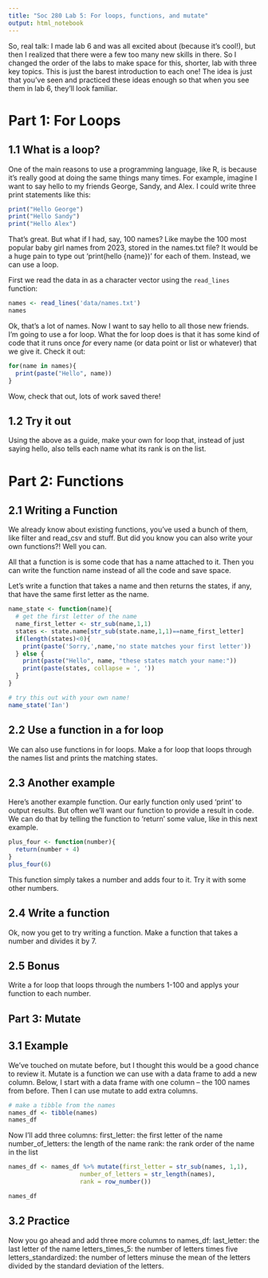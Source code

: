```yaml
---
title: "Soc 280 Lab 5: For loops, functions, and mutate"
output: html_notebook
---
```


So, real talk: I made lab 6 and was all excited about (because it's cool!), but then I realized that there were a few too many new skills in there. So I changed the order of the labs to make space for this, shorter, lab with three key topics. This is just the barest introduction to each one! The idea is just that you've seen and practiced these ideas enough so that when you see them in lab 6, they'll look familiar.

# Part 1: For Loops

## 1.1 What is a loop?

One of the main reasons to use a programming language, like R, is because it's really good at doing the same things many times. For example, imagine I want to say hello to my friends George, Sandy, and Alex. I could write three print statements like this:

```r
print("Hello George")
print("Hello Sandy")
print("Hello Alex")
```

That's great. But what if I had, say, 100 names? Like maybe the 100 most popular baby girl names from 2023, stored in the names.txt file? It would be a huge pain to type out 'print(hello {name})' for each of them. Instead, we can use a loop.

First we read the data in as a character vector using the `read_lines` function:

```r
names <- read_lines('data/names.txt')
names
```

Ok, that's a lot of names. Now I want to say hello to all those new friends. I'm going to use a for loop. What the for loop does is that it has some kind of code that it runs once _for_ every name (or data point or list or whatever) that we give it. Check it out:

```r
for(name in names){
  print(paste("Hello", name))
}
```

Wow, check that out, lots of work saved there!

## 1.2 Try it out

Using the above as a guide, make your own for loop that, instead of just saying hello, also tells each name what its rank is on the list.


# Part 2: Functions

## 2.1 Writing a Function

We already know about existing functions, you've used a bunch of them, like filter and read_csv and stuff. But did you know you can also write your own functions?! Well you can.

All that a function is is some code that has a name attached to it. Then you can write the function name instead of all the code and save space. 

Let's write a function that takes a name and then returns the states, if any, that have the same first letter as the name.

```r
name_state <- function(name){
  # get the first letter of the name
  name_first_letter <- str_sub(name,1,1)
  states <- state.name[str_sub(state.name,1,1)==name_first_letter]
  if(length(states)<0){
    print(paste('Sorry,',name,'no state matches your first letter'))
  } else {
    print(paste("Hello", name, "these states match your name:"))
    print(paste(states, collapse = ', '))
  }
}

# try this out with your own name!
name_state('Ian')
```

## 2.2 Use a function in a for loop
We can also use functions in for loops. Make a for loop that loops through the names list and prints the matching states.

## 2.3 Another example

Here's another example function. Our early function only used 'print' to output results. But often we'll want our function to provide a result in code. We can do that by telling the function to 'return' some value, like in this next example.

```r
plus_four <- function(number){
  return(number + 4)
}
plus_four(6)
```

This function simply takes a number and adds four to it. Try it with some other numbers.

## 2.4 Write a function
Ok, now you get to try writing a function. Make a function that takes a number and divides it by 7.

## 2.5 Bonus
Write a for loop that loops through the numbers 1-100 and applys your function to each number.

## Part 3: Mutate

## 3.1 Example
We've touched on mutate before, but I thought this would be a good chance to review it. Mutate is a function we can use with a data frame to add a new column. Below, I start with a data frame with one column -- the 100 names from before. Then I can use mutate to add extra columns.

```r
# make a tibble from the names
names_df <- tibble(names)
names_df
```
 Now I'll add three columns:
 first_letter: the first letter of the name
 number_of_letters: the length of the name
 rank: the rank order of the name in the list
 
```r
names_df <- names_df %>% mutate(first_letter = str_sub(names, 1,1),
                    number_of_letters = str_length(names),
                    rank = row_number())

names_df
```
 
## 3.2 Practice

Now you go ahead and add three more columns to names_df:
last_letter: the last letter of the name
letters_times_5: the number of letters times five
letters_standardized: the number of letters minuse the mean of the letters divided by the standard deviation of the letters.
